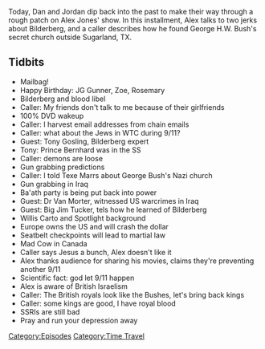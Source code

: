 {{DEFAULTSORT:
    #_EPISODE_0571:May 22-27, 2003
}}{{Episode
    | title             = May 22-27, 2003
    | caption           = [https://knowledgefight.libsyn.com/571-may-22-27-2003 Listen to this episode on Libsyn]
    | episodeNumber     = 571
    | length            = 01:24:02
    | airDate           = June 30, 2021
    | coverageStartDate = May 22, 2003
    | coverageEndDate   = May 27, 2003
    | episodeType       = [[:Category:Time Travel|Time Travel]]
    | appearance        = [[Tony Gosling]], [[Texe Marrs]], [[Dr Van Morter]], [[Big Jim Tucker]], [[Willis Carto]]
    | previousEpisode   = [[570: June 24, 2021]]
    | nextEpisode       = [[572: June 28-30, 2021]]
}}

{{Stub}}

Today, Dan and Jordan dip back into the past to make their way through a rough patch on Alex Jones' show.  In this installment, Alex talks to two jerks about Bilderberg, and a caller describes how he found George H.W. Bush's secret church outside Sugarland, TX.

==Tidbits==

*Mailbag!
*Happy Birthday: JG Gunner, Zoe, Rosemary
*Bilderberg and blood libel
*Caller: My friends don't talk to me because of their girlfriends
*100% DVD wakeup
*Caller: I harvest email addresses from chain emails
*Caller: what about the Jews in WTC during 9/11?
*Guest: Tony Gosling, Bilderberg expert
*Tony: Prince Bernhard was in the SS
*Caller: demons are loose
*Gun grabbing predictions
*Caller: I told Texe Marrs about George Bush's Nazi church
*Gun grabbing in Iraq
*Ba'ath party is being put back into power
*Guest: Dr Van Morter, witnessed US warcrimes in Iraq
*Guest: Big Jim Tucker, tels how he learned of Bilderberg
*Willis Carto and Spotlight background
*Europe owns the US and will crash the dollar
*Seatbelt checkpoints will lead to martial law
*Mad Cow in Canada
*Caller says Jesus a bunch, Alex doesn't like it
*Alex thanks audience for sharing his movies, claims they're preventing another 9/11
*Scientific fact: god let 9/11 happen
*Alex is aware of British Israelism
*Caller: The British royals look like the Bushes, let's bring back kings
*Caller: some kings are good, I have royal blood
*SSRIs are still bad
*Pray and run your depression away

[[Category:Episodes]]
[[Category:Time Travel]]